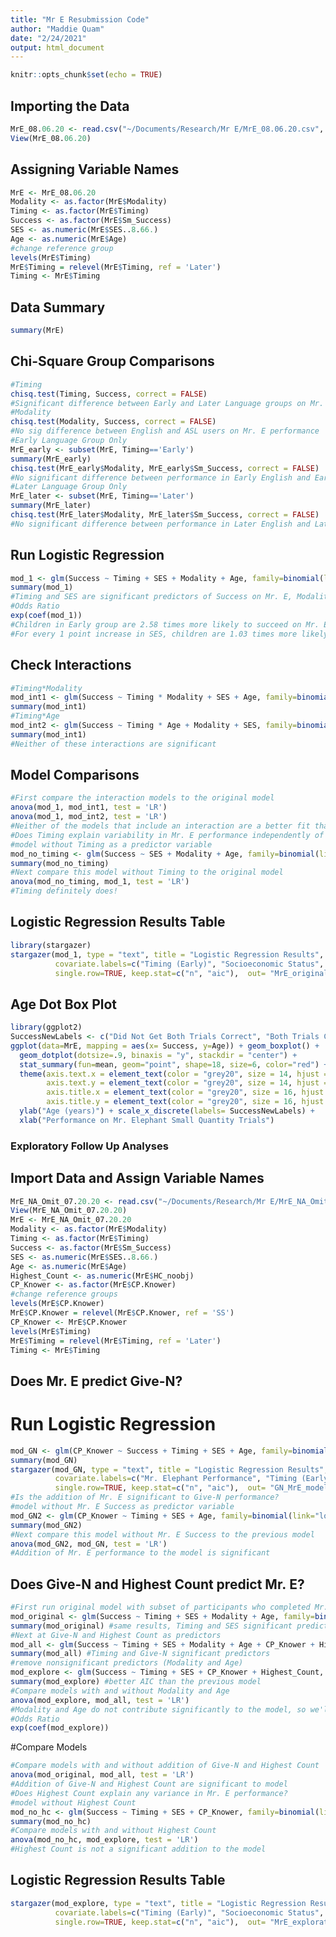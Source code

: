 ```yaml
---
title: "Mr E Resubmission Code"
author: "Maddie Quam"
date: "2/24/2021"
output: html_document
---
```


```r
knitr::opts_chunk$set(echo = TRUE)
```

## Importing the Data
```r
MrE_08.06.20 <- read.csv("~/Documents/Research/Mr E/MrE_08.06.20.csv", na.strings="N/A")
View(MrE_08.06.20)
```
## Assigning Variable Names
```r
MrE <- MrE_08.06.20
Modality <- as.factor(MrE$Modality)
Timing <- as.factor(MrE$Timing)
Success <- as.factor(MrE$Sm_Success)
SES <- as.numeric(MrE$SES..8.66.)
Age <- as.numeric(MrE$Age)
#change reference group
levels(MrE$Timing)
MrE$Timing = relevel(MrE$Timing, ref = 'Later')
Timing <- MrE$Timing
```
## Data Summary
```r
summary(MrE)
```

## Chi-Square Group Comparisons
```r
#Timing
chisq.test(Timing, Success, correct = FALSE) 
#Significant difference between Early and Later Language groups on Mr. E performance 
#Modality
chisq.test(Modality, Success, correct = FALSE) 
#No sig difference between English and ASL users on Mr. E performance
#Early Language Group Only
MrE_early <- subset(MrE, Timing=='Early')
summary(MrE_early)
chisq.test(MrE_early$Modality, MrE_early$Sm_Success, correct = FALSE)
#No significant difference between performance in Early English and Early ASL groups
#Later Language Group Only
MrE_later <- subset(MrE, Timing=='Later')
summary(MrE_later)
chisq.test(MrE_later$Modality, MrE_later$Sm_Success, correct = FALSE)
#No significant difference between performance in Later English and Later ASL groups
```
## Run Logistic Regression
```r
mod_1 <- glm(Success ~ Timing + SES + Modality + Age, family=binomial(link="logit"), data = MrE)
summary(mod_1)
#Timing and SES are significant predictors of Success on Mr. E, Modality and Age are not
#Odds Ratio
exp(coef(mod_1))
#Children in Early group are 2.58 times more likely to succeed on Mr. E than children in Later group
#For every 1 point increase in SES, children are 1.03 times more likely to succeed on Mr. E
```
## Check Interactions
```r
#Timing*Modality
mod_int1 <- glm(Success ~ Timing * Modality + SES + Age, family=binomial(link="logit"), data = MrE)
summary(mod_int1)
#Timing*Age
mod_int2 <- glm(Success ~ Timing * Age + Modality + SES, family=binomial(link="logit"), data = MrE)
summary(mod_int1)
#Neither of these interactions are significant
```
## Model Comparisons
```r
#First compare the interaction models to the original model
anova(mod_1, mod_int1, test = 'LR')
anova(mod_1, mod_int2, test = 'LR')
#Neither of the models that include an interaction are a better fit than the original model
#Does Timing explain variability in Mr. E performance independently of SES?
#model without Timing as a predictor variable
mod_no_timing <- glm(Success ~ SES + Modality + Age, family=binomial(link="logit"), data = MrE)
summary(mod_no_timing)
#Next compare this model without Timing to the original model
anova(mod_no_timing, mod_1, test = 'LR')
#Timing definitely does!
```
## Logistic Regression Results Table
```r
library(stargazer)
stargazer(mod_1, type = "text", title = "Logistic Regression Results", align=TRUE, dep.var.labels=c("Mr. Elephant Performance"), 
          covariate.labels=c("Timing (Early)", "Socioeconomic Status", "Modality (English)", "Age"), 
          single.row=TRUE, keep.stat=c("n", "aic"),  out= "MrE_original_model_210211.htm")
```
## Age Dot Box Plot
```r
library(ggplot2)
SuccessNewLabels <- c("Did Not Get Both Trials Correct", "Both Trials Correct")
ggplot(data=MrE, mapping = aes(x= Success, y=Age)) + geom_boxplot() +
  geom_dotplot(dotsize=.9, binaxis = "y", stackdir = "center") +
  stat_summary(fun=mean, geom="point", shape=18, size=6, color="red") + 
  theme(axis.text.x = element_text(color = "grey20", size = 14, hjust = .5, vjust = .5, face = "plain"),
        axis.text.y = element_text(color = "grey20", size = 14, hjust = 1, vjust = 0, face = "plain"),
        axis.title.x = element_text(color = "grey20", size = 16, hjust = .5, vjust = 0, face = "plain"),
        axis.title.y = element_text(color = "grey20", size = 16, hjust = .5, vjust = .5, face = "plain")) + 
  ylab("Age (years)") + scale_x_discrete(labels= SuccessNewLabels) + 
  xlab("Performance on Mr. Elephant Small Quantity Trials")
```

### Exploratory Follow Up Analyses
## Import Data and Assign Variable Names
```r
MrE_NA_Omit_07.20.20 <- read.csv("~/Documents/Research/Mr E/MrE_NA_Omit_07.20.20.csv", na.strings="N/A")
View(MrE_NA_Omit_07.20.20)
MrE <- MrE_NA_Omit_07.20.20
Modality <- as.factor(MrE$Modality)
Timing <- as.factor(MrE$Timing)
Success <- as.factor(MrE$Sm_Success)
SES <- as.numeric(MrE$SES..8.66.)
Age <- as.numeric(MrE$Age)
Highest_Count <- as.numeric(MrE$HC_noobj)
CP_Knower <- as.factor(MrE$CP.Knower)
#change reference groups
levels(MrE$CP.Knower)
MrE$CP.Knower = relevel(MrE$CP.Knower, ref = 'SS')
CP_Knower <- MrE$CP.Knower
levels(MrE$Timing)
MrE$Timing = relevel(MrE$Timing, ref = 'Later')
Timing <- MrE$Timing
```
## Does Mr. E predict Give-N?
# Run Logistic Regression
```r
mod_GN <- glm(CP_Knower ~ Success + Timing + SES + Age, family=binomial(link="logit"), data = MrE)
summary(mod_GN)
stargazer(mod_GN, type = "text", title = "Logistic Regression Results", align=TRUE, dep.var.labels=c("Give-N CP Knower Level"), 
          covariate.labels=c("Mr. Elephant Performance", "Timing (Early)", "Socioeconomic Status", "Age"), 
          single.row=TRUE, keep.stat=c("n", "aic"),  out= "GN_MrE_model_210215.htm")
#Is the addition of Mr. E significant to Give-N performance?
#model without Mr. E Success as predictor variable
mod_GN2 <- glm(CP_Knower ~ Timing + SES + Age, family=binomial(link="logit"), data = MrE)
summary(mod_GN2)
#Next compare this model without Mr. E Success to the previous model
anova(mod_GN2, mod_GN, test = 'LR')
#Addition of Mr. E performance to the model is significant
```
## Does Give-N and Highest Count predict Mr. E?
```r
#First run original model with subset of participants who completed Mr. E, Give-N and Highest Count
mod_original <- glm(Success ~ Timing + SES + Modality + Age, family=binomial(link="logit"), data = MrE)
summary(mod_original) #same results, Timing and SES significant predictors
#Next at Give-N and Highest Count as predictors
mod_all <- glm(Success ~ Timing + SES + Modality + Age + CP_Knower + Highest_Count, family=binomial(link="logit"), data = MrE)
summary(mod_all) #Timing and Give-N significant predictors
#remove nonsignificant predictors (Modality and Age)
mod_explore <- glm(Success ~ Timing + SES + CP_Knower + Highest_Count, family=binomial(link="logit"), data = MrE)
summary(mod_explore) #better AIC than the previous model
#Compare models with and without Modality and Age
anova(mod_explore, mod_all, test = 'LR') 
#Modality and Age do not contribute significantly to the model, so we'll leave them out
#Odds Ratio
exp(coef(mod_explore))
```
#Compare Models
```r
#Compare models with and without addition of Give-N and Highest Count
anova(mod_original, mod_all, test = 'LR')
#Addition of Give-N and Highest Count are significant to model
#Does Highest Count explain any variance in Mr. E performance?
#model without Highest Count
mod_no_hc <- glm(Success ~ Timing + SES + CP_Knower, family=binomial(link="logit"), data = MrE)
summary(mod_no_hc)
#Compare models with and without Highest Count
anova(mod_no_hc, mod_explore, test = 'LR')
#Highest Count is not a significant addition to the model
```
## Logistic Regression Results Table
```r
stargazer(mod_explore, type = "text", title = "Logistic Regression Results", align=TRUE, dep.var.labels=c("Mr. Elephant Performance"), 
          covariate.labels=c("Timing (Early)", "Socioeconomic Status", "Give-N (CP-Knower)", "Highest Count"), 
          single.row=TRUE, keep.stat=c("n", "aic"),  out= "MrE_exploratory_model_210218.htm")
```
